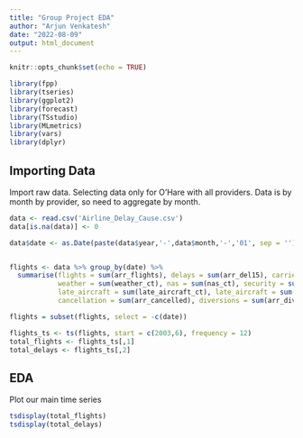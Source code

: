 ```yaml
---
title: "Group Project EDA"
author: "Arjun Venkatesh"
date: "2022-08-09"
output: html_document
---
```


```r
knitr::opts_chunk$set(echo = TRUE)
```

```r
library(fpp)
library(tseries)
library(ggplot2)
library(forecast)
library(TSstudio)
library(MLmetrics)
library(vars)
library(dplyr)
```

## Importing Data

Import raw data. Selecting data only for O'Hare with all providers. Data is by month by provider, so need to aggregate by month.

```r
data <- read.csv('Airline_Delay_Cause.csv')
data[is.na(data)] <- 0

data$date <- as.Date(paste(data$year,'-',data$month,'-','01', sep = ''))


flights <- data %>% group_by(date) %>%
  summarise(flights = sum(arr_flights), delays = sum(arr_del15), carrier = sum(carrier_ct),
            weather = sum(weather_ct), nas = sum(nas_ct), security = sum(security_ct), 
            late_aircraft = sum(late_aircraft_ct), late_aircraft = sum(late_aircraft_ct),
            cancellation = sum(arr_cancelled), diversions = sum(arr_diverted))

flights = subset(flights, select = -c(date))

flights_ts <- ts(flights, start = c(2003,6), frequency = 12)
total_flights <- flights_ts[,1]
total_delays <- flights_ts[,2]
```

## EDA

Plot our main time series

```r
tsdisplay(total_flights)
tsdisplay(total_delays)
```


